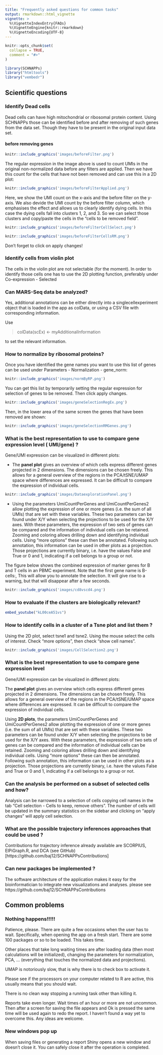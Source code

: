 ```yaml
---
title: "Frequently asked questions for common tasks"
output: rmarkdown::html_vignette
vignette: >
  %\VignetteIndexEntry{FAQs}
  %\VignetteEngine{knitr::rmarkdown}
  %\VignetteEncoding{UTF-8}
---
```


```r
knitr::opts_chunk$set(
  collapse = TRUE,
  comment = "#>"
)
```

```r
library(SCHNAPPs)
library("htmltools")
library("vembedr")

```

## Scientific questions

### Identify Dead cells

Dead cells can have high mitochondrial or ribosomal protein content. Using SCHNAPPs those can be identified before and after removing of such genes from the data set. Though they have to be present in the original input data set.

#### before removing genes

```r
knitr::include_graphics('images/beforeFilter.png')
```

The regular expression in the image above is used to count UMIs in the original non-normalized data before any filters are applied. Then we have this count for the cells that have not been removed and can use this in a 2D plot:

```r
knitr::include_graphics('images/beforeFilterApplied.png')
```

Here, we show the UMI count on the x-axis and the before filter on the y-axis. We also devide the UMI count by the before filter column, which emphasises the effect and allows us to clearly identify dying cells. In this case the dying cells fall into clusters 1, 2, and 3. So we can select those clusters and copy/paste the cells in the "cells to be removed field".


```r
knitr::include_graphics('images/beforeFilterCellSelect.png')
```

```r
knitr::include_graphics('images/beforeFilterCellsRM.png')
```

Don't forget to click on apply changes!

### Identify cells from violin plot

The cells in the violin plot are not selectable (for the moment). In order to identify those cells one has to use the 2D plotting function, preferably under Co-expression - Selected

### Can MARS-Seq data be analyzed?

Yes, additional annotations can be either directly into a singlecellexperiment object that is loaded in the app as colData, or using a CSV file with corresponding information. 

Use 

> colData(scEx) <- myAdditionalInformation 

to set the relevant information.


### How to normalize by ribosomal proteins?

Once you have identified the gene names you want to use this list of genes can be used under Parameters - Normalization - gene_norm: 

```r
knitr::include_graphics('images/normByRP.png')
```

You can get this list by temporarily setting the regular expression for selection of genes to be removed. Then click apply changes.

```r
knitr::include_graphics('images/geneSelectionRegEx.png')
```

Then, in the lower area of the same screen the genes that have been removed are shown:

```r
knitr::include_graphics('images/geneSelectionRMGenes.png')
```


### What is the best representation to use to compare gene expression level ( UMI/gene) ? 

Gene/UMI expression can be visualized in different plots:

* The <b>panel plot</b> gives an overview of which cells express different genes projected in 2 dimensions. The dimensions can be chosen freely. This allows for a general overview of the regions in the PCA/tSNE/UMAP space where differences are expressed. It can be difficult to compare the expression of individual cells.

```r
knitr::include_graphics('images/DataexplorationPanel.png')
```

* Using the parameters UmiCountPerGenes and UmiCountPerGenes2 allow plotting the expression of one or more genes (i.e. the sum of all UMIs) that are set with these variables. These two parameters can be found under X/Y when selecting the projections to be used for the X/Y axes. With these parameters, the expression of two sets of genes can be compared and the information of individual cells can be retained. Zooming and coloring allows drilling down and identifying individual cells. Using “more options” these can then be annotated. Following such annotation, this information can be used in other plots as a projection. Those projections are currently binary, i.e. have the values False and True or 0 and 1, indicating if a cell belongs to a group or not.

The figure below shows the combined expression of marker genes for B and T cells in an PBMC experiment. Note that the first gene name is B-cells:, This will allow you to annotate the selection. It will give rise to a warning, but that will disappear after a few seconds.

```r
knitr::include_graphics('images/cd8vscd4.png')
```


### How to evaluate if the clusters are biologically relevant?


```r
embed_youtube("kL00ceA51vs")
```



### How to identify cells in a cluster of a Tsne plot and list them ? 

Using the 2D plot, select tsne1 and tsne2. Using the mouse select the cells of interest. Check "more options", then check "show cell names".

```r
knitr::include_graphics('images/CellSelection2.png')
```

<!----
### What are the different heat maps that can be generated and how many genes could be listed  by cluster ?

Cells in the cluster can be selected on the 2D plot and cell names are shown after checking “show more options” followed by checking “show cell names”; 

---->

### What is the best representation to use to compare gene expression level

Gene/UMI expression can be visualized in different plots:

The <b>panel plot</b> gives an overview which cells express different genes projected in 2 dimensions. The dimensions can be chosen freely. This allows for a general overview of the regions in the PCA/tSNE/UMAP space where differences are expressed. It can be difficult to compare the expression of individual cells.


Using <b>2D plots</b>, the parameters UmiCountPerGenes and UmiCountPerGenes2 allow plotting the expression of one or more genes (i.e. the sum of all UMIs) that are set with these variables. These two parameters can be found under X/Y when selecting the projections to be used for the X/Y axes. With these parameters, the expression of two sets of genes can be compared and the information of individual cells can be retained. Zooming and coloring allows drilling down and identifying individual cells. Using “more options” these can then be annotated. Following such annotation, this information can be used in other plots as a projection. Those projections are currently binary, i.e. have the values False and True or 0 and 1, indicating if a cell belongs to a group or not.

### Can the analysis be performed on a subset of selected cells and how?

Analysis can be narrowed to a selection of cells copying cell names in the tab  “Cell selection - Cells to keep, remove others”. The number of cells will be updated in the summary statistics on the sidebar and clicking on  “apply changes”  will apply cell selection. 

<!----
### How to identify signature genes with same distribution as a given marker gene? 

--->

### What are the possible trajectory inferences approaches  that could be used ?

Contributions for trajectory inference already available are SCORPIUS, ElPiGraph.R, and DCA (see GitHub)[https://github.com/baj12/SCHNAPPsContributions]

<!----

### To display a developmental pathway according to time of expression of genes from an input involving several datasets ?


### To display a biological  process from a single dataset ?
--->

### Can new packages be implemented ?

The software architecture  of the application makes it easy for the bioinformatician to integrate new visualizations and analyses. 
please see https://github.com/baj12/SCHNAPPsContributions 


## Common problems

### Nothing happens!!!!!

Patience, please. There are quite a few occasions when the user has to wait. Specifically, when opening the app on a fresh start. There are some 100 packages or so to be loaded. This takes time.

Other places that take long waiting times are after loading data (then most calculations will be initialized), changing the parameters for normalization, PCA, ... (everything that touches the normalized data and projections). 

UMAP is notoriously slow, that is why there is to check box to activate it.

Please see if the processors on your computer related to R are active, this usually means that you should wait.

There is no clean way stopping a running task other than killing it.

Reports take even longer. Wait times of an hour or more are not uncommon. Then after a screen for saving the file appears and Ok is pressed the same time will be used again to redo the report. I haven't found a way yet to overcome this. Any ideas are welcome.

### New windows pop up

When saving files or generating a report Shiny opens a new window and doesn't close it. You can safely close it after the operation is completed.


